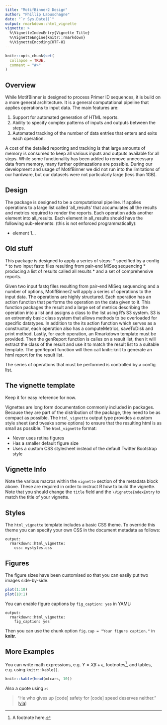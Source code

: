 ```yaml
---
title: "MotifBinner2 Design"
author: "Phillip Labuschagne"
date: "`r Sys.Date()`"
output: rmarkdown::html_vignette
vignette: >
  %\VignetteIndexEntry{Vignette Title}
  %\VignetteEngine{knitr::rmarkdown}
  %\VignetteEncoding{UTF-8}
---
```


```r
knitr::opts_chunk$set(
  collapse = TRUE,
  comment = "#>"
)
```

## Overview

While MotifBinner is designed to process Primer ID sequences, it is build on a
more general architecture. It is a general computational pipeline that applies
operations to input data. The main features are:

1. Support for automated generation of HTML reports.
2. Ability to specify complex patterns of inputs and outputs between the steps.
3. Automated tracking of the number of data entries that enters and exits each operation.

A cost of the detailed reporting and tracking is that large amounts of memory
is consumed to keep all various inputs and outputs available for all steps.
While some functionality has been added to remove unnecessary data from memory,
many further optimazations are possible. During our development and usage of
MotifBinner we did not run into the limitations of our hardware, but our
datasets were not particularly large (less than 1GB).

## Design

The package is designed to be a computational pipeline. If applies operations
to a large list called 'all_results' that accumulates all the results and
metrics required to render the reports. Each operation adds another element
into all_results. Each element in all_results should have the following
sub-elements: (this is not enforced programmatically):

* element 1...

## Old stuff

This package is designed to apply a series of steps:
* specified by a config
* to two input fastq files resulting from pair-end MiSeq sequencing
* producing a list of results called all results
* and a set of comprehensive reports.


Given two input fastq files resulting from pair-end MiSeq sequencing and a
number of options, MotifBinner2 will apply a series of operations to the input
data. The operations are highly structured. Each operation has an action
function that performs the operation on the data given to it. This function
packages the result and a large set of metrics describing the operation into a
list and assigns a class to the list using R's S3 system. S3 is an extremely
basic class system that allows methods to be overloaded for specific datatypes.
In addition to the its action function which serves as a constructor, each
operation also has a computeMetrics, saveToDisk and print method. Lastly, for
each operation, an Rmarkdown template must be provided. Then the genReport
function is calles on a result list, then it will extract the class of the
result and use it to match the result list to a suitable template. The
genReport function will then call knitr::knit to generate an html report for
the result list.

The series of operations that must be performed is controlled by a config list.



## The vignette template

Keep it for easy reference for now.

Vignettes are long form documentation commonly included in packages. Because they are part of the distribution of the package, they need to be as compact as possible. The `html_vignette` output type provides a custom style sheet (and tweaks some options) to ensure that the resulting html is as small as possible. The `html_vignette` format:

- Never uses retina figures
- Has a smaller default figure size
- Uses a custom CSS stylesheet instead of the default Twitter Bootstrap style

## Vignette Info

Note the various macros within the `vignette` section of the metadata block above. These are required in order to instruct R how to build the vignette. Note that you should change the `title` field and the `\VignetteIndexEntry` to match the title of your vignette.

## Styles

The `html_vignette` template includes a basic CSS theme. To override this theme you can specify your own CSS in the document metadata as follows:

    output: 
      rmarkdown::html_vignette:
        css: mystyles.css

## Figures

The figure sizes have been customised so that you can easily put two images side-by-side. 

```r
plot(1:10)
plot(10:1)
```

You can enable figure captions by `fig_caption: yes` in YAML:

    output:
      rmarkdown::html_vignette:
        fig_caption: yes

Then you can use the chunk option `fig.cap = "Your figure caption."` in **knitr**.

## More Examples

You can write math expressions, e.g. $Y = X\beta + \epsilon$, footnotes^[A footnote here.], and tables, e.g. using `knitr::kable()`.

```r
knitr::kable(head(mtcars, 10))
```

Also a quote using `>`:

> "He who gives up [code] safety for [code] speed deserves neither."
([via](https://twitter.com/hadleywickham/status/504368538874703872))
